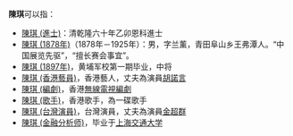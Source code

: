 '''陳琪'''可以指：
*[[陳琪_(進士)|陳琪 (進士)]]：清乾隆六十年乙卯恩科進士
*[[陳琪_(1878年)|陳琪 (1878年)]]（1878年－1925年）：男，字兰薰，青田阜山乡王弗潭人。“中国展览先驱”，“擅长赛会事宜”。
*[[陳琪_(1897年)|陳琪 (1897年)]]，黄埔军校第一期毕业，中将
*[[陳琪_(香港藝員)|陳琪 (香港藝員)]]，香港藝人，丈夫為演員[[胡諾言|胡諾言]]
*[[陳琪_(編劇)|陳琪 (編劇)]]，香港[[無線電視|無線電視]][[編劇|編劇]]
*[[陳琪_(歌手)|陳琪 (歌手)]]，香港歌手，為一碟歌手
*[[陳琪_(台灣演員)|陳琪 (台灣演員)]]，台灣演員，丈夫為演員[[金超群|金超群]]
*[[陳琪_(金融分析师)|陳琪 (金融分析师)]]，毕业于[[上海交通大学|上海交通大学]]

{{disambig|Q琪|Cat=二字陈姓人名消歧义}}